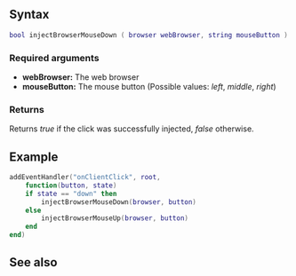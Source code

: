 
{{Client function}}
{{New feature/item|3.0150|1.5||
This function injects a mouse click (state: down).
}}

==Syntax==
<syntaxhighlight lang="lua">
bool injectBrowserMouseDown ( browser webBrowser, string mouseButton )
</syntaxhighlight>
{{OOP||[[/Element/Browser.md|browser]]:injectMouseDown}}

===Required arguments===
*'''webBrowser:''' The web browser
*'''mouseButton:''' The mouse button (Possible values: ''left'', ''middle'', ''right'')

===Returns===
Returns ''true'' if the click was successfully injected, ''false'' otherwise.

==Example==
<syntaxhighlight lang="lua">addEventHandler("onClientClick", root,
	function(button, state)
	if state == "down" then
		injectBrowserMouseDown(browser, button)
	else
		injectBrowserMouseUp(browser, button)
	end 
end)
</syntaxhighlight>

==See also==
{{CEF_functions}}